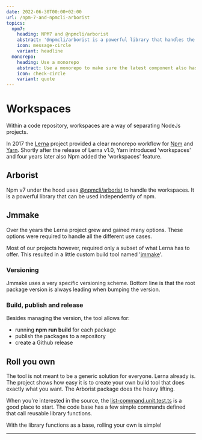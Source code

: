 ```yaml
---
date: 2022-06-30T00:00+02:00
url: /npm-7-and-npmcli-arborist
topics:
  npm7:
    heading: NPM7 and @npmcli/arborist
    abstract: '@npmcli/arborist is a powerful library that handles the new npm 7 workspaces. This blog is about a simple make tool that uses the library.'
    icon: message-circle
    variant: headline
  monorepo:
    heading: Use a monorepo
    abstract: Use a monorepo to make sure the latest component also has the latest version.
    icon: check-circle
    variant: quote
---
```

# Workspaces

Within a code repository, workspaces are a way of separating NodeJs projects.

In 2017 the [Lerna](https://lerna.js.org) project provided a clear monorepo workflow for [Npm](https://www.npmjs.com) and [Yarn](https://yarnpkg.com). Shortly after the release of Lerna v1.0, Yarn introduced 'workspaces' and four years later also Npm added the 'workspaces' feature.

## Arborist

Npm v7 under the hood uses [@npmcli/arborist](https://www.npmjs.com/package/@npmcli/arborist) to handle the workspaces. It is a powerful library that can be used independently of npm.

## Jmmake

Over the years the Lerna project grew and gained many options. These options were required to handle all the different use cases.

Most of our projects however, required only a subset of what Lerna has to offer. This resulted in a little custom build tool named '[jmmake](https://github.com/jaccomeijer/jmmake)'.

### Versioning

Jmmake uses a very specific versioning scheme. Bottom line is that the root package version is always leading when bumping the version.

### Build, publish and release

Besides managing the version, the tool allows for:

* running **npm run build** for each package
* publish the packages to a repository
* create a Github release

## Roll you own

The tool is not meant to be a generic solution for everyone. Lerna already is. The project shows how easy it is to create your own build tool that does exactly what you want. The Arborist package does the heavy lifting.

When you're interested in the source, the [list-command.unit.test.ts](https://github.com/jaccomeijer/jmmake/blob/main/src/commands/list-command/list-command.unit.test.ts) is a good place to start. The code base has a few simple commands defined that call reusable library functions.

With the library functions as a base, rolling your own is simple!

---
